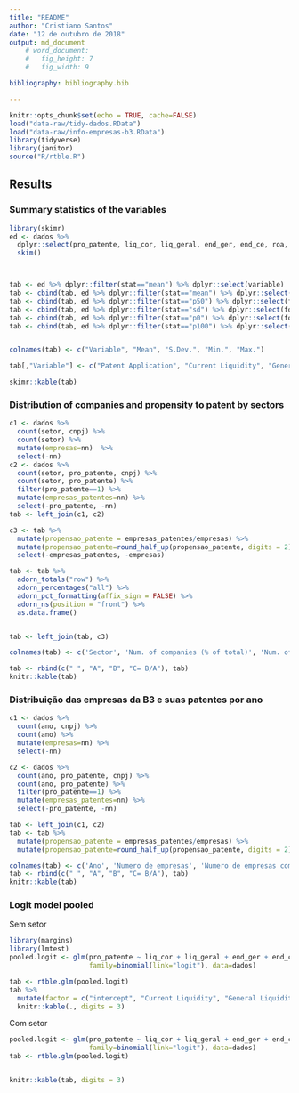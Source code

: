```yaml
---
title: "README"
author: "Cristiano Santos"
date: "12 de outubro de 2018"
output: md_document
    # word_document:
    #   fig_height: 7
    #   fig_width: 9

bibliography: bibliography.bib

---
```


```r
knitr::opts_chunk$set(echo = TRUE, cache=FALSE)
load("data-raw/tidy-dados.RData")
load("data-raw/info-empresas-b3.RData")
library(tidyverse)
library(janitor)
source("R/rtble.R")
```





## Results


### Summary statistics of the variables

```r
library(skimr)
ed <- dados %>%
  dplyr::select(pro_patente, liq_cor, liq_geral, end_ger, end_ce, roa, roe, intang_ativo, intang_pl, pagr, pplgr, tamanho, idade, e_cedente, e_cessionaria, alta, baixa) %>%
  skim()



tab <- ed %>% dplyr::filter(stat=="mean") %>% dplyr::select(variable)
tab <- cbind(tab, ed %>% dplyr::filter(stat=="mean") %>% dplyr::select(formatted))
tab <- cbind(tab, ed %>% dplyr::filter(stat=="p50") %>% dplyr::select(formatted))
tab <- cbind(tab, ed %>% dplyr::filter(stat=="sd") %>% dplyr::select(formatted))
tab <- cbind(tab, ed %>% dplyr::filter(stat=="p0") %>% dplyr::select(formatted))
tab <- cbind(tab, ed %>% dplyr::filter(stat=="p100") %>% dplyr::select(formatted))


colnames(tab) <- c("Variable", "Mean", "S.Dev.", "Min.", "Max.")

tab[,"Variable"] <- c("Patent Application", "Current Liquidity", "General Liquidity", "Debt Ratio", "Short-term Debt Ratio", "Return on Assets  (ROA)", "Return on Equity (ROE)", "Equity Intangibility", "Asset Intangibility", "Equity's potential to add value",  "Asset's potential to add value", "Size", "Age", "Technology assignor", "Technology assignee", "High technological intensity", "Low technological intensity")

skimr::kable(tab)
```



### Distribution of companies and propensity to patent by sectors

```r

c1 <- dados %>%
  count(setor, cnpj) %>%
  count(setor) %>%
  mutate(empresas=nn)  %>%
  select(-nn) 
c2 <- dados %>%
  count(setor, pro_patente, cnpj) %>%
  count(setor, pro_patente) %>%
  filter(pro_patente==1) %>%
  mutate(empresas_patentes=nn) %>%
  select(-pro_patente, -nn) 
tab <- left_join(c1, c2)

c3 <- tab %>%
  mutate(propensao_patente = empresas_patentes/empresas) %>%
  mutate(propensao_patente=round_half_up(propensao_patente, digits = 2)) %>%
  select(-empresas_patentes, -empresas)

tab <- tab %>%
  adorn_totals("row") %>%
  adorn_percentages("all") %>%
  adorn_pct_formatting(affix_sign = FALSE) %>%
  adorn_ns(position = "front") %>%
  as.data.frame()


tab <- left_join(tab, c3)

colnames(tab) <- c('Sector', 'Num. of companies (% of total)', 'Num. of companies with one or more patents (% of total)', 'Propensity to patent' )

tab <- rbind(c(" ", "A", "B", "C= B/A"), tab)
knitr::kable(tab)  
```







### Distribuição das empresas da B3 e suas patentes por ano


```r


c1 <- dados %>%
  count(ano, cnpj) %>%
  count(ano) %>%
  mutate(empresas=nn) %>%
  select(-nn) 

c2 <- dados %>%
  count(ano, pro_patente, cnpj) %>%
  count(ano, pro_patente) %>%
  filter(pro_patente==1) %>%
  mutate(empresas_patentes=nn) %>%
  select(-pro_patente, -nn) 

tab <- left_join(c1, c2)
tab <- tab %>%
  mutate(propensao_patente = empresas_patentes/empresas) %>%
  mutate(propensao_patente=round_half_up(propensao_patente, digits = 2))

colnames(tab) <- c('Ano', 'Numero de empresas', 'Numero de empresas com 1 patente ou mais', 'Propensao a patentear' )
tab <- rbind(c(" ", "A", "B", "C= B/A"), tab)
knitr::kable(tab)  


```



### Logit model pooled


Sem setor

```r
library(margins)
library(lmtest)
pooled.logit <- glm(pro_patente ~ liq_cor + liq_geral + end_ger + end_ce + roa + roe + intang_ativo + intang_pl + pagr + pplgr + tamanho + idade + e_cedente + e_cessionaria + alta + baixa, 
                    family=binomial(link="logit"), data=dados)

tab <- rtble.glm(pooled.logit)
tab %>% 
  mutate(factor = c("intercept", "Current Liquidity", "General Liquidity", "Debt Ratio", "Short-term Debt Ratio", "Return on Assets  (ROA)", "Return on Equity (ROE)", "Equity Intangibility", "Asset Intangibility", "Equity's potential to add value",  "Asset's potential to add value", "Size", "Age", "Technology assignor", "Technology assignee", "High technological intensity", "Low technological intensity", "AIC", "observations", "McFadden Pseudo R2", "Effron Pseudo R2", "Nagelkerke Pseudo R2", "predictedy1",  "predictedy0", "predictedy1and0")) %>%
  knitr::kable(., digits = 3)

```

Com setor

```r

pooled.logit <- glm(pro_patente ~ liq_cor + liq_geral + end_ger + end_ce + roa + roe + intang_ativo + intang_pl + pagr + pplgr + tamanho + idade + e_cedente + e_cessionaria + alta + baixa + setor,
                    family=binomial(link="logit"), data=dados)
tab <- rtble.glm(pooled.logit)


knitr::kable(tab, digits = 3)
```




